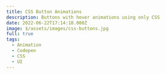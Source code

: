 ---
title: CSS Button Animations
description: Buttons with hover animations using only CSS
date: 2022-06-22T17:14:18.000Z
image: $/assets/images/css-buttons.jpg
full: true
tags:
  - Animation
  - Codepen
  - CSS
  - UI
---


<CodePen hash="GRQojxY" user="Sillvva" title="CSS Button Animations" height={700} />